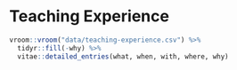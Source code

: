 # Teaching Experience
```r
vroom::vroom("data/teaching-experience.csv") %>%
  tidyr::fill(-why) %>%
  vitae::detailed_entries(what, when, with, where, why)
```
